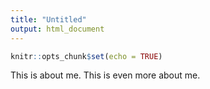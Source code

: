 ```yaml
---
title: "Untitled"
output: html_document
---
```


```r
knitr::opts_chunk$set(echo = TRUE)
```

This is about me. This is even more about me.